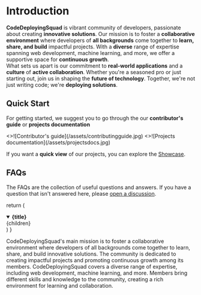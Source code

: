 # Introduction

**CodeDeployingSquad** is vibrant community of developers, passionate about creating **innovative solutions**. Our mission is to foster a **collaborative environment** where developers of **all backgrounds** come together to **learn, share, and build** impactful projects. With a **diverse** range of expertise spanning web development, machine learning, and more, we offer a supportive space for **continuous growth**. 
<br />
What sets us apart is our commitment to **real-world applications** and a **culture** of **active collaboration**. Whether you're a seasoned pro or just starting out, join us in shaping the **future of technology**. Together, we're not just writing code; we're **deploying solutions**.


## Quick Start


For getting started, we suggest you to go through the our **contributor's guide** or **projects documentation**

<Cards num={2}>
  <Cards.Card
    image
    arrow
    title="Contributor's guide"
    href="/docs/docs-theme/start"
  >
    <>![Contributor's guide](/assets/contributingguide.jpg)</>
  </Cards.Card>
  <Cards.Card 
    image 
    arrow 
    title="Projects documentation" 
    href="/docs/blog-theme/start"
  >
    <>![Projects documentation](/assets/projectsdocs.jpg)</>
  </Cards.Card>
</Cards>

If you want a **quick view** of our projects, you can explore
the [Showcase](/showcase).

## FAQs

The FAQs are the collection of useful questions and answers. If you have a question that isn't answered here, please
[open a discussion](https://github.com/CodeDeployingSquad/website/discussions).

  return (
    <details
      open
      className="last-of-type:mb-0 rounded-lg bg-neutral-50 dark:bg-neutral-800 p-2 mt-4"
    >
      <summary>
        <strong className="text-lg">{title}</strong>
      </summary>
      <div className="nx-p-2">{children}</div>
    </details>
  )
}

<FAQBox title="What is the main mission of CodeDeployingSquad?">
  CodeDeployingSquad's main mission is to foster a collaborative environment where developers of all backgrounds come together to learn, share, and build innovative solutions. The community is dedicated to creating impactful projects and promoting continuous growth among its members.
</FAQBox>

<FAQBox title="What expertise does CodeDeployingSquad cover?">
  CodeDeployingSquad covers a diverse range of expertise, including web development, machine learning, and more. Members bring different skills and knowledge to the community, creating a rich environment for learning and collaboration.
</FAQBox>
